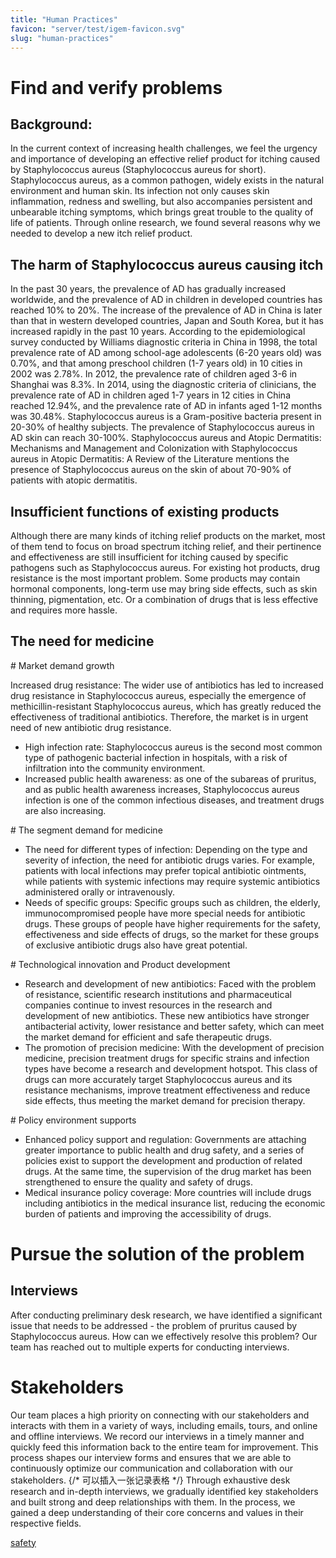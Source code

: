 ```yaml
---
title: "Human Practices"
favicon: "server/test/igem-favicon.svg"
slug: "human-practices"
---
```


# Find and verify problems
## Background:
In the current context of increasing health challenges, we feel the urgency and importance of developing an effective relief product for itching caused by Staphylococcus aureus (Staphylococcus aureus for short). Staphylococcus aureus, as a common pathogen, widely exists in the natural environment and human skin. Its infection not only causes skin inflammation, redness and swelling, but also accompanies persistent and unbearable itching symptoms, which brings great trouble to the quality of life of patients.
Through online research, we found several reasons why we needed to develop a new itch relief product.

## The harm of Staphylococcus aureus causing itch
In the past 30 years, the prevalence of AD has gradually increased worldwide, and the prevalence of AD in children in developed countries has reached 10% to 20%. The increase of the prevalence of AD in China is later than that in western developed countries, Japan and South Korea, but it has increased rapidly in the past 10 years. According to the epidemiological survey conducted by Williams diagnostic criteria in China in 1998, the total prevalence rate of AD among school-age adolescents (6-20 years old) was 0.70%, and that among preschool children (1-7 years old) in 10 cities in 2002 was 2.78%. In 2012, the prevalence rate of children aged 3-6 in Shanghai was 8.3%. In 2014, using the diagnostic criteria of clinicians, the prevalence rate of AD in children aged 1-7 years in 12 cities in China reached 12.94%, and the prevalence rate of AD in infants aged 1-12 months was 30.48%.
Staphylococcus aureus is a Gram-positive bacteria present in 20-30% of healthy subjects. The prevalence of Staphylococcus aureus in AD skin can reach 30-100%. Staphylococcus aureus and Atopic Dermatitis:  Mechanisms and Management and Colonization with Staphylococcus aureus in Atopic Dermatitis: A Review of the Literature mentions the presence of Staphylococcus aureus on the skin of about 70-90% of patients with atopic dermatitis.

## Insufficient functions of existing products
Although there are many kinds of itching relief products on the market, most of them tend to focus on broad spectrum itching relief, and their pertinence and effectiveness are still insufficient for itching caused by specific pathogens such as Staphylococcus aureus.
For existing hot products, drug resistance is the most important problem. Some products may contain hormonal components, long-term use may bring side effects, such as skin thinning, pigmentation, etc. Or a combination of drugs that is less effective and requires more hassle.

## The need for medicine
<Collapse title="Market demand growth">
  # Market demand growth

  Increased drug resistance: The wider use of antibiotics has led to increased drug resistance in Staphylococcus aureus, especially the emergence of methicillin-resistant Staphylococcus aureus, which has greatly reduced the effectiveness of traditional antibiotics. Therefore, the market is in urgent need of new antibiotic drug resistance.
- High infection rate: Staphylococcus aureus is the second most common type of pathogenic bacterial infection in hospitals, with a risk of infiltration into the community environment.
- Increased public health awareness: as one of the subareas of pruritus, and as public health awareness increases, Staphylococcus aureus infection is one of the common infectious diseases, and treatment drugs are also increasing.

</Collapse>

<Collapse title="The segment demand for medicine">
  # The segment demand for medicine

  - The need for different types of infection: Depending on the type and severity of infection, the need for antibiotic drugs varies. For example, patients with local infections may prefer topical antibiotic ointments, while patients with systemic infections may require systemic antibiotics administered orally or intravenously.
  - Needs of specific groups: Specific groups such as children, the elderly, immunocompromised people have more special needs for antibiotic drugs. These groups of people have higher requirements for the safety, effectiveness and side effects of drugs, so the market for these groups of exclusive antibiotic drugs also have great potential.

</Collapse>

<Collapse title="Technological innovation and Product development">
  # Technological innovation and Product development

  - Research and development of new antibiotics: Faced with the problem of resistance, scientific research institutions and pharmaceutical companies continue to invest resources in the research and development of new antibiotics. These new antibiotics have stronger antibacterial activity, lower resistance and better safety, which can meet the market demand for efficient and safe therapeutic drugs.
  - The promotion of precision medicine: With the development of precision medicine, precision treatment drugs for specific strains and infection types have become a research and development hotspot. This class of drugs can more accurately target Staphylococcus aureus and its resistance mechanisms, improve treatment effectiveness and reduce side effects, thus meeting the market demand for precision therapy.

</Collapse>

<Collapse title="Policy environment supports">
  # Policy environment supports

  - Enhanced policy support and regulation: Governments are attaching greater importance to public health and drug safety, and a series of policies exist to support the development and production of related drugs. At the same time, the supervision of the drug market has been strengthened to ensure the quality and safety of drugs.
  - Medical insurance policy coverage: More countries will include drugs including antibiotics in the medical insurance list, reducing the economic burden of patients and improving the accessibility of drugs.

</Collapse>

# Pursue the solution of the problem
## Interviews
After conducting preliminary desk research, we have identified a significant issue that needs to be addressed - the problem of pruritus caused by Staphylococcus aureus. How can we effectively resolve this problem? Our team has reached out to multiple experts for conducting interviews.


# Stakeholders

Our team places a high priority on connecting with our stakeholders and interacts with them in a variety of ways, including emails, tours, and online and offline interviews. We record our interviews in a timely manner and quickly feed this information back to the entire team for improvement. This process shapes our interview forms and ensures that we are able to continuously optimize our communication and collaboration with our stakeholders.
{/* 可以插入一张记录表格 */}
Through exhaustive desk research and in-depth interviews, we gradually identified key stakeholders and built strong and deep relationships with them. In the process, we gained a deep understanding of their core concerns and values in their respective fields.

[safety](/safety)

